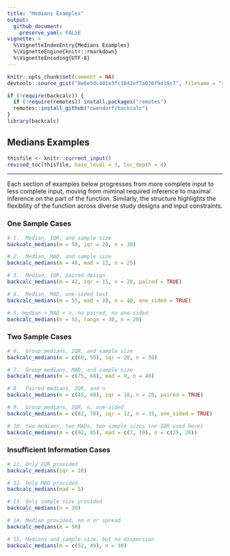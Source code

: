 ```yaml
---
title: "Medians Examples"
output:
  github_document:
    preserve_yaml: FALSE
vignette: >
  %\VignetteIndexEntry{Medians Examples}
  %\VignetteEngine{knitr::rmarkdown}
  %\VignetteEncoding{UTF-8}
---
```


```r
knitr::opts_chunk$set(comment = NA)
devtools::source_gist("8e6e5dc401e3fc1042ef7a030f9d19c7", filename = "revised_toc.R")
```

```r
if (!require(backcalc)) {
  if (!require(remotes)) install.packages("remotes")
  remotes::install_github("cwendorf/backcalc")
}
library(backcalc)
```

## Medians Examples

```r
thisfile <- knitr::current_input()
revised_toc(thisfile, base_level = 3, toc_depth = 4)
```

---

Each section of examples below progresses from more complete input to less complete input, moving from miminal required inference to maximal inference on the part of the function. Similarly, the structure highlights the flexibility of the function across diverse study designs and input constraints.

### One Sample Cases

```r
# 1.  Median, IQR, and sample size
backcalc_medians(m = 50, iqr = 20, n = 30)

# 2.  Median, MAD, and sample size
backcalc_medians(m = 48, mad = 12, n = 25)

# 3.  Median, IQR, paired design
backcalc_medians(m = 42, iqr = 15, n = 20, paired = TRUE)

# 4.  Median, MAD, one-sided test
backcalc_medians(m = 55, mad = 10, n = 40, one_sided = TRUE)

# 5. median + MAD + n, no paired, no one-sided
backcalc_medians(m = 55, range = 30, n = 20)
```

### Two Sample Cases

```r
# 6.  Group medians, IQR, and sample size
backcalc_medians(m = c(60, 50), iqr = 20, n = 30)

# 7.  Group medians, MAD, and sample size
backcalc_medians(m = c(75, 68), mad = 9, n = 40)

# 8.  Paired medians, IQR, and n
backcalc_medians(m = c(45, 40), iqr = 10, n = 20, paired = TRUE)

# 9.  Group medians, IQR, n, one-sided
backcalc_medians(m = c(82, 78), iqr = 12, n = 35, one_sided = TRUE)

# 10. two medians, two MADs, two sample sizes (no IQR used here)
backcalc_medians(m = c(92, 85), mad = c(7, 10), n = c(25, 28))
```

### Insufficient Information Cases

```r
# 11. Only IQR provided
backcalc_medians(iqr = 10)

# 12. Only MAD provided
backcalc_medians(mad = 5)

# 13. Only sample size provided
backcalc_medians(n = 30)

# 14. Median provided, no n or spread
backcalc_medians(m = 50)

# 15. Medians and sample size, but no dispersion
backcalc_medians(m = c(52, 49), n = 30)
```
